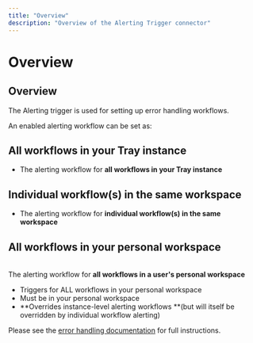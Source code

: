 ```yaml
---
title: "Overview"
description: "Overview of the Alerting Trigger connector"
---
```


# Overview

## Overview

The Alerting trigger is used for setting up error handling workflows.

An enabled alerting workflow can be set as:

## All workflows in your Tray instance

- The alerting workflow for **all workflows in your Tray instance**

## Individual workflow(s) in the same workspace

- The alerting workflow for **individual workflow(s) in the same workspace**

## All workflows in your personal workspace

<br/>The alerting workflow for **all workflows in a user's personal workspace**

- Triggers for ALL workflows in your personal workspace
- Must be in your personal workspace
- **Overrides instance-level alerting workflows **(but will itself be overridden by individual workflow alerting)

Please see the [error handling documentation](/platform/troubleshooting/error-handling/) for full instructions.
